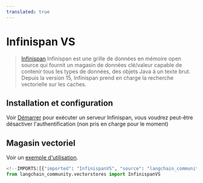 ```yaml
---
translated: true
---
```


# Infinispan VS

> [Infinispan](https://infinispan.org) Infinispan est une grille de données en mémoire open source qui fournit
> un magasin de données clé/valeur capable de contenir tous les types de données, des objets Java à un texte brut.
> Depuis la version 15, Infinispan prend en charge la recherche vectorielle sur les caches.

## Installation et configuration

Voir [Démarrer](https://infinispan.org/get-started/) pour exécuter un serveur Infinispan, vous voudrez peut-être désactiver l'authentification
(non pris en charge pour le moment)

## Magasin vectoriel

Voir un [exemple d'utilisation](/docs/integrations/vectorstores/infinispanvs).

```python
<!--IMPORTS:[{"imported": "InfinispanVS", "source": "langchain_community.vectorstores", "docs": "https://api.python.langchain.com/en/latest/vectorstores/langchain_community.vectorstores.infinispanvs.InfinispanVS.html", "title": "Infinispan VS"}]-->
from langchain_community.vectorstores import InfinispanVS
```
